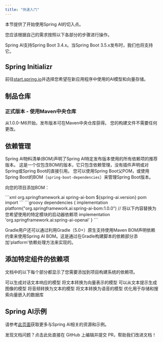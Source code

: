 ```yaml
---
title: "快速入门"
---
```


本节提供了开始使用Spring AI的切入点。

您应该根据自己的需求按照以下各部分的步骤进行操作。

<Note>Spring AI支持Spring Boot 3.4.x。当Spring Boot 3.5.x发布时，我们也将支持它。</Note>

## Spring Initializr

前往[start.spring.io](https://start.spring.io/)并选择您希望在新应用程序中使用的AI模型和向量存储。

## 制品仓库

### 正式版本 - 使用Maven中央仓库

从1.0.0-M6开始，发布版本可在Maven中央仓库获得。
您的构建文件不需要任何更改。

## 依赖管理

Spring AI物料清单(BOM)声明了Spring AI特定发布版本使用的所有依赖项的推荐版本。
这是一个仅包含BOM的版本，它只包含依赖管理，没有插件声明或对Spring或Spring Boot的直接引用。
您可以使用Spring Boot父POM，或使用Spring Boot的BOM（`spring-boot-dependencies`）来管理Spring Boot版本。

向您的项目添加BOM：

<Tabs>
  <Tab title="Maven">
```xml
<dependencyManagement>
    <dependencies>
      <dependency>
        <groupId>org.springframework.ai</groupId>
        <artifactId>spring-ai-bom</artifactId>
        <version>${spring-ai.version}</version>
        <type>pom</type>
        <scope>import</scope>
      </dependency>
    </dependencies>
  </dependencyManagement>
```
  </Tab>
  <Tab title="Gradle">
```groovy
dependencies {
  implementation platform("org.springframework.ai:spring-ai-bom:1.0.0")
  // 将以下内容替换为您希望使用的特定模块的启动器依赖项
  implementation 'org.springframework.ai:spring-ai-openai'
}
```

Gradle用户还可以通过利用Gradle（5.0+）原生支持使用Maven BOM声明依赖约束来使用Spring AI BOM。这是通过在Gradle构建脚本的依赖部分添加'platform'依赖处理方法来实现的。
  </Tab>
</Tabs>

## 添加特定组件的依赖项

文档中的以下每个部分都显示了您需要添加到项目构建系统的依赖项。

<CardGroup cols={2}>
  <Card title="聊天模型" icon="comments" href="/spring4ai/api/chatmodel">
    可以生成对话文本响应的模型
  </Card>
  <Card title="嵌入模型" icon="vector-square" href="/spring4ai/api/embeddings">
    将文本转换为向量表示的模型
  </Card>
  <Card title="图像生成模型" icon="image" href="/spring4ai/api/imageclient">
    可以从文本提示生成图像的模型
  </Card>
  <Card title="转录模型" icon="microphone" href="/spring4ai/api/audio/transcriptions">
    将音频转换为文本的模型
  </Card>
  <Card title="文本转语音模型" icon="volume-high" href="/spring4ai/api/audio/speech">
    将文本转换为语音的模型
  </Card>
  <Card title="向量数据库" icon="database" href="/spring4ai/api/vectordbs/index">
    优化用于存储和搜索向量嵌入的数据库
  </Card>
</CardGroup>

## Spring AI示例

请参考[此页面](https://github.com/danvega/awesome-spring-ai)获取更多与Spring AI相关的资源和示例。 

<Card title="文档有误？请协助编辑" icon="pencil" href="https://github.com/javaai-pig4cloud-com/javaai-docs/edit/main/spring-ai/getting-started.mdx">
  发现文档问题？点击此处直接在 GitHub 上编辑并提交 PR，帮助我们改进文档！
</Card>
